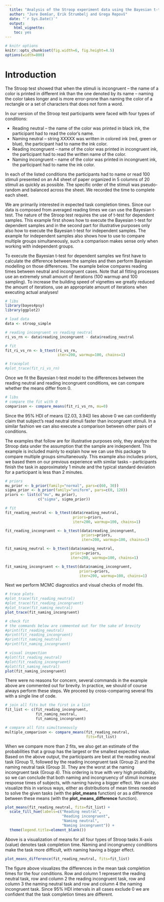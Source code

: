 ---
  title: "Analysis of the Stroop experiment data using the Bayesian t-test"
  author: "Jure Demšar, Erik Štrumbelj and Grega Repovš"
  date: "`r Sys.Date()`"
  output:
    html_vignette:
    toc: yes
---

<!--
  %\VignetteEngine{knitr::rmarkdown}
  %\VignetteEncoding{UTF-8}
  %\VignetteIndexEntry{b_ttest: Bayesian t-test}
-->

```{r, message=FALSE, warning=FALSE, echo=FALSE}
# knitr options
knitr::opts_chunk$set(fig.width=6, fig.height=4.5)
options(width=800)
```

# Introduction

The Stroop test showed that when the stimuli is incongruent -- the name of a color is printed in different ink than the one denoted by its name -- naming the color takes longer and is more error-prone than naming the color of a rectangle or a set of characters that does not form a word.

In our version of the Stroop test participants were faced with four types of conditions:

* Reading neutral -- the name of the color was printed in black ink, the participant had to read the color's name.
* Naming neutral -- string XXXXX was written in colored ink (red, green or blue), the participant had to name the ink color.
* Reading incongruent -- name of the color was printed in incongruent ink, the participant had to read the written name of the color.
* Naming incongruent -- name of the color was printed in incongruent ink, the participant had to name the ink color.

In each of the listed conditions the participants had to name or read 100 stimuli presented on an A4 sheet of paper organized in 5 columns of 20 stimuli as quickly as possible. The specific order of the stimuli was pseudo-random and balanced across the sheet. We recorded the time to complete each sheet. 

We are primarily interested in expected task completion times. Since our data is composed from averaged reading times we can use the Bayesian t-test. The nature of the Stroop test requires the use of t-test for dependent samples. This example first shows how to execute the Bayesian t-test for dependent samples and in the second part for illustrative purposes only also how to execute the Bayesian t-test for independent samples. The example for independent samples also shows how to use \pkg{bayes4psy} to compare multiple groups simultaneously, such a comparison makes sense only when working with independent groups.

To execute the Bayesian t-test for dependent samples we first have to calculate the difference between the samples and then perform Bayesian modelling on those differences. The example below compares reading times between neutral and incongruent cases. Note that all fitting processes use an extremely small amount of iterations (100 warmup and 100 sampling). To increase the building speed of vignettes we greatly reduced the amount of iterations, use an appropriate amount of iterations when executing actual analyses!

```{r, message=FALSE, warning=FALSE, results = 'hide'}
# libs
library(bayes4psy)
library(ggplot2)

# load data
data <- stroop_simple

# reading incongruent vs reading neutral
ri_vs_rn <- data$reading_incongruent - data$reading_neutral

# fit
fit_ri_vs_rn <- b_ttest(ri_vs_rn,
                        iter=200, warmup=100, chains=1)

# traceplot
#plot_trace(fit_ri_vs_rn)
```

Once we fit the Bayesian t-test model to the differences between the reading neutral and reading incongruent conditions, we can compare whether the means differ from 0.

```{r, message=FALSE, warning=FALSE}
# libs
# compare the fit with 0
comparison <- compare_means(fit_ri_vs_rn, mu=0)
```

Since the 95\% HDI of means ([2.03, 3.94]) lies above 0 we can confidently claim that subject's read neutral stimuli faster than incongruent stimuli. In a similar fashion we can also execute a comparison between other pairs of conditions.

The examples that follow are for illustrative purposes only, they analyze the Stroop data under the assumption that the sample are independent. This example is included mainly to explain how we can use this package to compare multiple groups simultaneously. This example also includes priors, we based them on our previous experience with similar tasks -- participants finish the task in approximately 1 minute and the typical standard deviation for a participant is less than 2 minutes.

```{r, message=FALSE, warning=FALSE, results = 'hide'}
# priors
mu_prior <- b_prior(family="normal", pars=c(60, 30))
sigma_prior <- b_prior(family="uniform", pars=c(0, 120))
priors <- list(c("mu", mu_prior),
               c("sigma", sigma_prior))

# fit
fit_reading_neutral <- b_ttest(data$reading_neutral,
                               priors=priors,
                               iter=200, warmup=100, chains=1)

fit_reading_incongruent <- b_ttest(data$reading_incongruent,
                                   priors=priors,
                                   iter=200, warmup=100, chains=1)

fit_naming_neutral <- b_ttest(data$naming_neutral,
                              priors=priors,
                              iter=200, warmup=100, chains=1)

fit_naming_incongruent <- b_ttest(data$naming_incongruent,
                                  priors=priors,
                                  iter=200, warmup=100, chains=1)
```

Next we perform MCMC diagnostics and visual checks of model fits.

```{r, message=FALSE, warning=FALSE}
# trace plots
#plot_trace(fit_reading_neutral)
#plot_trace(fit_reading_incongruent)
#plot_trace(fit_naming_neutral)
plot_trace(fit_naming_incongruent)

# check fit
# the commands below are commented out for the sake of brevity
#print(fit_reading_neutral)
#print(fit_reading_incongruent)
#print(fit_naming_neutral)
#print(fit_naming_incongruent)

# visual inspection
#plot(fit_reading_neutral)
#plot(fit_reading_incongruent)
#plot(fit_naming_neutral)
plot(fit_naming_incongruent)
```

There were no reasons for concern, several commands in the example above are commented out for brevity. In practice, we should of course always perform these steps. We proceed by cross-comparing several fits with a single line of code.

```{r, message=FALSE, warning=FALSE}
# join all fits but the first in a list
fit_list <- c(fit_reading_incongruent,
              fit_naming_neutral,
              fit_naming_incongruent)

# compare all fits simultaneously
multiple_comparison <- compare_means(fit_reading_neutral,
                                     fits=fit_list)
```

When we compare more than 2 fits, we also get an estimate of the probabilities that a group has the largest or the smallest expected value. Based on the above output, the participants are best at the reading neutral task (Group 1), followed by the reading incongruent task (Group 2) and the naming neutral task (Group 3). They are the worst at the naming incongruent task (Group 4). This ordering is true with very high probability, so we can conclude that both naming and incongruency of stimuli increase response times of subjects, with naming having a bigger effect. We can also visualize this in various ways, either as distributions of mean times needed to solve the given tasks (with the **plot_means** function) or as a difference between these means (with the **plot_means_difference** function).

```{r, message=FALSE, warning=FALSE}
plot_means(fit_reading_neutral, fits=fit_list) +
  scale_fill_hue(labels=c("Reading neutral",
                          "Reading incongruent",
                          "Naming neutral",
                          "Naming incongruent")) +
  theme(legend.title=element_blank())
```
Above is a visualization of means for all four types of Stroop tasks X-axis (value) denotes task completion time. Naming and incongruency conditions make the task more difficult, with naming having a bigger effect.

```{r, message=FALSE, warning=FALSE, fig.height=9, fig.width=8}
plot_means_difference(fit_reading_neutral, fits=fit_list) 
```

The figure above visualizes the differences in the mean task completion times for the four conditions. Row and column 1 represent the reading neutral task, row and column 2 the reading incongruent task, row and column 3 the naming neutral task and row and column 4 the naming incongruent task. Since 95% HDI intervals in all cases exclude 0 we are confident that the task completion times are different.
